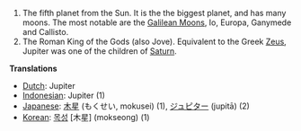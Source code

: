 #The fifth planet from the Sun.  It is the the biggest planet, and has many moons.  The most notable are the [[Galilean Moons]], Io, Europa, Ganymede and Callisto.
#The Roman King of the Gods (also Jove).  Equivalent to the Greek [[Zeus]], Jupiter was one of the children of [[Saturn]].

'''Translations'''
*[[Dutch]]: Jupiter
*[[Indonesian]]: Jupiter (1)
*[[Japanese]]: [[木星]] (もくせい, mokusei) (1), [[ジュピター]] (jupitā) (2)
*[[Korean]]: [[목성]] [木星] (mokseong) (1)